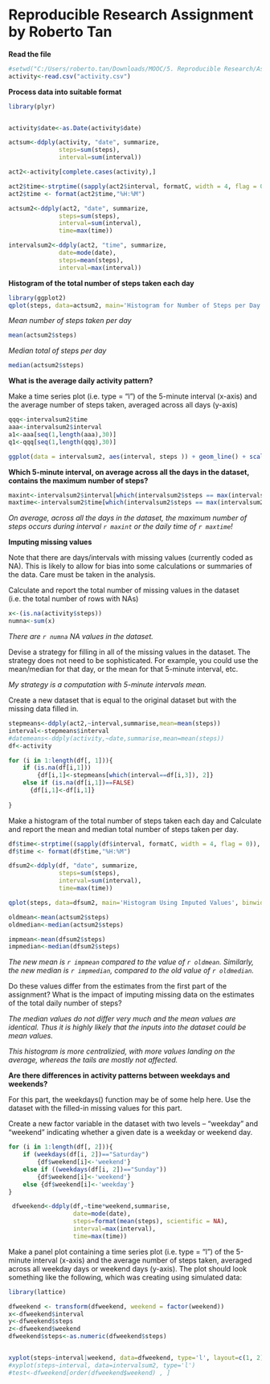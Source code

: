 Reproducible Research Assignment by Roberto Tan
========================================================


**Read the file**

```r
#setwd("C:/Users/roberto.tan/Downloads/MOOC/5. Reproducible Research/Assignment 1")
activity<-read.csv("activity.csv")

```


**Process data into suitable format**
```r

library(plyr)


activity$date<-as.Date(activity$date)

actsum<-ddply(activity, "date", summarize, 
              steps=sum(steps),
              interval=sum(interval))

act2<-activity[complete.cases(activity),]

act2$time<-strptime((sapply(act2$interval, formatC, width = 4, flag = 0)), format = "%H%M")
act2$time <- format(act2$time,"%H:%M")

actsum2<-ddply(act2, "date", summarize, 
              steps=sum(steps),
              interval=sum(interval),
              time=max(time))

intervalsum2<-ddply(act2, "time", summarize, 
              date=mode(date),
              steps=mean(steps),
              interval=max(interval))

```


**Histogram of the total number of steps taken each day**

```r
library(ggplot2)
qplot(steps, data=actsum2, main='Histogram for Number of Steps per Day', binwidth=500)
```

*Mean number of steps taken per day*

```r
mean(actsum2$steps)

```

*Median total of steps per day*

```r
median(actsum2$steps)
```

**What is the average daily activity pattern?**

Make a time series plot (i.e. type = "l") of the 5-minute interval (x-axis) and the average number of steps taken, averaged across all days (y-axis)

```r
qqq<-intervalsum2$time
aaa<-intervalsum2$interval
a1<-aaa[seq(1,length(aaa),30)]
q1<-qqq[seq(1,length(qqq),30)]

ggplot(data = intervalsum2, aes(interval, steps )) + geom_line() + scale_x_continuous(breaks=a1, labels=q1) + ylab("Average Steps Per 5-Minute Interval") + xlab("Time Interval")
```

**Which 5-minute interval, on average across all the days in the dataset, contains the maximum number of steps?**

```r
maxint<-intervalsum2$interval[which(intervalsum2$steps == max(intervalsum2$steps))]
maxtime<-intervalsum2$time[which(intervalsum2$steps == max(intervalsum2$steps))]
```

*On average, across all the days in the dataset, the maximum number of steps occurs during interval `r maxint` or the daily time of `r maxtime`!*




**Imputing missing values**

Note that there are days/intervals with missing values (currently coded as NA). This is likely to allow for bias into some calculations or summaries of the data. Care must be taken in the analysis.




Calculate and report the total number of missing values in the dataset (i.e. the total number of rows with NAs)
```r
x<-(is.na(activity$steps))
numna<-sum(x)

```

*There are `r numna` NA values in the dataset.*


Devise a strategy for filling in all of the missing values in the dataset. The strategy does not need to be sophisticated. For example, you could use the mean/median for that day, or the mean for that 5-minute interval, etc.

*My strategy is a computation with 5-minute intervals mean.*



Create a new dataset that is equal to the original dataset but with the missing data filled in.

```r

stepmeans<-ddply(act2,~interval,summarise,mean=mean(steps))
interval<-stepmeans$interval
#datemeans<-ddply(activity,~date,summarise,mean=mean(steps))
df<-activity

for (i in 1:length(df[, 1])){
    if (is.na(df[i,1]))
        {df[i,1]<-stepmeans[which(interval==df[i,3]), 2]}
    else if (is.na(df[i,1])==FALSE)
      {df[i,1]<-df[i,1]}
         
}


```

Make a histogram of the total number of steps taken each day and Calculate and report the mean and median total number of steps taken per day. 

```r

df$time<-strptime((sapply(df$interval, formatC, width = 4, flag = 0)), format = "%H%M")
df$time <- format(df$time,"%H:%M")

dfsum2<-ddply(df, "date", summarize, 
              steps=sum(steps),
              interval=sum(interval),
              time=max(time))

qplot(steps, data=dfsum2, main='Histogram Using Imputed Values', binwidth=500)

oldmean<-mean(actsum2$steps)
oldmedian<-median(actsum2$steps)

impmean<-mean(dfsum2$steps)
impmedian<-median(dfsum2$steps)
```

*The new mean is `r impmean` compared to the value of `r oldmean`. Similarly, the new median is `r impmedian`, compared to the old value of `r oldmedian`.*



Do these values differ from the estimates from the first part of the assignment? What is the impact of imputing missing data on the estimates of the total daily number of steps?

*The median values do not differ very much and the mean values are identical. Thus it is highly likely that the inputs into the dataset could be mean values.*

*This histogram is more centralizied, with more values landing on the average, whereas the tails are mostly not affected.*




**Are there differences in activity patterns between weekdays and weekends?**

For this part, the weekdays() function may be of some help here. Use the dataset with the filled-in missing values for this part.

Create a new factor variable in the dataset with two levels – “weekday” and “weekend” indicating whether a given date is a weekday or weekend day.

```r

for (i in 1:length(df[, 2])){
    if (weekdays(df[i, 2])=="Saturday")
        {df$weekend[i]<-'weekend'}
    else if ((weekdays(df[i, 2])=="Sunday"))
        {df$weekend[i]<-'weekend'}
    else {df$weekend[i]<-'weekday'}
}

 dfweekend<-ddply(df,~time*weekend,summarise,
                  date=mode(date),
                  steps=format(mean(steps), scientific = NA),
                  interval=max(interval),
                  time=max(time))
```

Make a panel plot containing a time series plot (i.e. type = "l") of the 5-minute interval (x-axis) and the average number of steps taken, averaged across all weekday days or weekend days (y-axis). The plot should look something like the following, which was creating using simulated data:
```r
library(lattice)

dfweekend <- transform(dfweekend, weekend = factor(weekend))
x<-dfweekend$interval
y<-dfweekend$steps
z<-dfweekend$weekend
dfweekend$steps<-as.numeric(dfweekend$steps)


xyplot(steps~interval|weekend, data=dfweekend, type='l', layout=c(1, 2))
#xyplot(steps~interval, data=intervalsum2, type='l')
#test<-dfweekend[order(dfweekend$weekend) , ]
```

